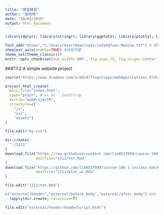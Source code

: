 ```yaml
---
title: "課堂練習"
author: "曾雨晴"
date: "10/02/2019"
output: html_document
---
```

```r
library(dplyr); library(stringr); library(ggplot2); library(plotly); library(lubridate); library(readr); library(tidyr); library(showtext); library(colorspace); library(scales); library(magick); library(sf); library(rmapshaper); library(osmdata); library(plotly); library(leaflet); 

font_add("QYuan","C:/Users/User/Downloads/cwTeXQYuan-Medium.ttf") # 新增字體
showtext_auto(enable=TRUE) #啟用字體
theme_set(theme_classic())
knitr::opts_chunk$set(out.width='80%', fig.asp=.75, fig.align='center', fig.showtext=T)
```

###7.1.2 A simple website project

```r
source("https://www.dropbox.com/s/mdx4777ugnluspz/webApplications.R?dl=1")
```

```r
project_html_create(
  main_file="index.html",
  type="plain", # or bs : bootstrap
  dirlib="webProject0",
  structure=c(
    "js",
    "css",
    "assets")
)
```

```r
file.edit("my.css")
```

```r
dir.create(
  "./1211"
)
download.file("https://raw.githubusercontent.com/tim8537099/course-108-1-inclass-datavisualization/master/example/tet.Rmd",
              destfile="1211/tet.Rmd"
)
download.file("https://github.com/tim8537099/course-108-1-inclass-datavisualization/blob/master/example/plot_us.Rda?raw=true",
              destfile="1211/plot_us.Rda"
)

file.edit("1211/tet.Rmd")
```

```r
c("external/header","external/before_body","external/after_body") %>%
  lapply(dir.create, recursive=T)
```

```r
file.edit("external/header/headerScript.html")
```

